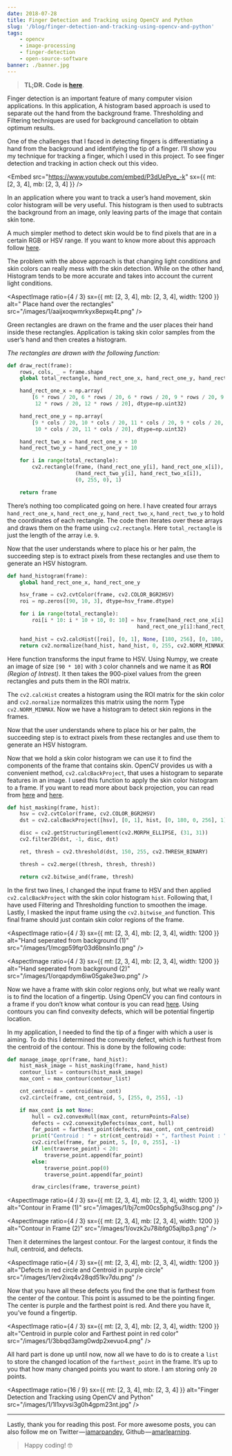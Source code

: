 ```yaml
---
date: 2018-07-28
title: Finger Detection and Tracking using OpenCV and Python
slug: '/blog/finger-detection-and-tracking-using-opencv-and-python'
tags:
    - opencv
    - image-processing
    - finger-detection
    - open-source-software
banner: ./banner.jpg
---
```



> **TL;DR. Code is [here](https://github.com/amarlearning/Finger-Detection-and-Tracking)**.

Finger detection is an important feature of many computer vision applications. In this application, A histogram based approach is used to separate out the hand from the background frame. Thresholding and Filtering techniques are used for background cancellation to obtain optimum results.

One of the challenges that I faced in detecting fingers is differentiating a hand from the background and identifying the tip of a finger. I’ll show you my technique for tracking a finger, which I used in this project. To see finger detection and tracking in action check out this video.

<Embed
    src="https://www.youtube.com/embed/P3dUePye_-k"
    sx={{ mt: [2, 3, 4], mb: [2, 3, 4] }}
/>

In an application where you want to track a user’s hand movement, skin color histogram will be very useful. This histogram is then used to subtracts the background from an image, only leaving parts of the image that contain skin tone.

A much simpler method to detect skin would be to find pixels that are in a certain RGB or HSV range. If you want to know more about this approach follow [here](https://docs.opencv.org/3.4.2/df/d9d/tutorial_py_colorspaces.html).

The problem with the above approach is that changing light conditions and skin colors can really mess with the skin detection. While on the other hand, Histogram tends to be more accurate and takes into account the current light conditions.

<AspectImage
    ratio={4 / 3}
    sx={{ mt: [2, 3, 4], mb: [2, 3, 4], width: 1200 }}
    alt=" Place hand over the rectangles"
    src="/images/1/aaijxoqwmrkyx8epxq4t.png"
/>

Green rectangles are drawn on the frame and the user places their hand inside these rectangles. Application is taking skin color samples from the user’s hand and then creates a histogram.

_The rectangles are drawn with the following function:_

```python:title=draw_rectangles_in_frame.py
def draw_rect(frame):
    rows, cols, _ = frame.shape
    global total_rectangle, hand_rect_one_x, hand_rect_one_y, hand_rect_two_x, hand_rect_two_y

    hand_rect_one_x = np.array(
        [6 * rows / 20, 6 * rows / 20, 6 * rows / 20, 9 * rows / 20, 9 * rows / 20, 9 * rows / 20, 12 * rows / 20,
         12 * rows / 20, 12 * rows / 20], dtype=np.uint32)

    hand_rect_one_y = np.array(
        [9 * cols / 20, 10 * cols / 20, 11 * cols / 20, 9 * cols / 20, 10 * cols / 20, 11 * cols / 20, 9 * cols / 20,
         10 * cols / 20, 11 * cols / 20], dtype=np.uint32)

    hand_rect_two_x = hand_rect_one_x + 10
    hand_rect_two_y = hand_rect_one_y + 10

    for i in range(total_rectangle):
        cv2.rectangle(frame, (hand_rect_one_y[i], hand_rect_one_x[i]),
                      (hand_rect_two_y[i], hand_rect_two_x[i]),
                      (0, 255, 0), 1)

    return frame
```

There’s nothing too complicated going on here. I have created four arrays `hand_rect_one_x`, `hand_rect_one_y`, `hand_rect_two_x`, `hand_rect_two_y` to hold the coordinates of each rectangle. The code then iterates over these arrays and draws them on the frame using `cv2.rectangle`. Here `total_rectangle` is just the length of the array i.e. `9`.

Now that the user understands where to place his or her palm, the succeeding step is to extract pixels from these rectangles and use them to generate an HSV histogram.

```python:title=generate_hsv_histogram.py
def hand_histogram(frame):
    global hand_rect_one_x, hand_rect_one_y

    hsv_frame = cv2.cvtColor(frame, cv2.COLOR_BGR2HSV)
    roi = np.zeros([90, 10, 3], dtype=hsv_frame.dtype)

    for i in range(total_rectangle):
        roi[i * 10: i * 10 + 10, 0: 10] = hsv_frame[hand_rect_one_x[i]:hand_rect_one_x[i] + 10,
                                          hand_rect_one_y[i]:hand_rect_one_y[i] + 10]

    hand_hist = cv2.calcHist([roi], [0, 1], None, [180, 256], [0, 180, 0, 256])
    return cv2.normalize(hand_hist, hand_hist, 0, 255, cv2.NORM_MINMAX)
```

Here function transforms the input frame to HSV. Using Numpy, we create an image of size `[90 * 10]` with `3` color channels and we name it as **ROI** _(Region of Intrest)_. It then takes the 900-pixel values from the green rectangles and puts them in the ROI matrix.

The `cv2.calcHist` creates a histogram using the ROI matrix for the skin color and `cv2.normalize` normalizes this matrix using the norm Type `cv2.NORM_MINMAX`. Now we have a histogram to detect skin regions in the frames.

Now that the user understands where to place his or her palm, the succeeding step is to extract pixels from these rectangles and use them to generate an HSV histogram.

Now that we hold a skin color histogram we can use it to find the components of the frame that contains skin. OpenCV provides us with a convenient method, `cv2.calcBackProject`, that uses a histogram to separate features in an image. I used this function to apply the skin color histogram to a frame. If you want to read more about back projection, you can read from [here](https://docs.opencv.org/master/dc/df6/tutorial_py_histogram_backprojection.html) and [here](https://docs.opencv.org/2.4/doc/tutorials/imgproc/histograms/back_projection/back_projection.html).

```python:title=histogram_masking.py
def hist_masking(frame, hist):
    hsv = cv2.cvtColor(frame, cv2.COLOR_BGR2HSV)
    dst = cv2.calcBackProject([hsv], [0, 1], hist, [0, 180, 0, 256], 1)

    disc = cv2.getStructuringElement(cv2.MORPH_ELLIPSE, (31, 31))
    cv2.filter2D(dst, -1, disc, dst)

    ret, thresh = cv2.threshold(dst, 150, 255, cv2.THRESH_BINARY)

    thresh = cv2.merge((thresh, thresh, thresh))

    return cv2.bitwise_and(frame, thresh)
```

In the first two lines, I changed the input frame to HSV and then applied `cv2.calcBackProject` with the skin color histogram `hist`. Following that, I have used Filtering and Thresholding function to smoothen the image. Lastly, I masked the input frame using the `cv2.bitwise_and` function. This final frame should just contain skin color regions of the frame.

<AspectImage
    ratio={4 / 3}
    sx={{ mt: [2, 3, 4], mb: [2, 3, 4], width: 1200 }}
    alt="Hand seperated from background (1)"
    src="/images/1/mcgp59fqr03d6bnsln1o.png"
/>

<AspectImage
    ratio={4 / 3}
    sx={{ mt: [2, 3, 4], mb: [2, 3, 4], width: 1200 }}
    alt="Hand seperated from background (2)"
    src="/images/1/orqapdym6iw05gake3wo.png"
/>

Now we have a frame with skin color regions only, but what we really want is to find the location of a fingertip. Using OpenCV you can find contours in a frame if you don’t know what contour is you can read [here](https://docs.opencv.org/3.4.2/d3/d05/tutorial_py_table_of_contents_contours.html). Using contours you can find convexity defects, which will be potential fingertip location.

In my application, I needed to find the tip of a finger with which a user is aiming. To do this I determined the convexity defect, which is furthest from the centroid of the contour. This is done by the following code:

```python:title=fingertip_point.py
def manage_image_opr(frame, hand_hist):
    hist_mask_image = hist_masking(frame, hand_hist)
    contour_list = contours(hist_mask_image)
    max_cont = max_contour(contour_list)

    cnt_centroid = centroid(max_cont)
    cv2.circle(frame, cnt_centroid, 5, [255, 0, 255], -1)

    if max_cont is not None:
        hull = cv2.convexHull(max_cont, returnPoints=False)
        defects = cv2.convexityDefects(max_cont, hull)
        far_point = farthest_point(defects, max_cont, cnt_centroid)
        print("Centroid : " + str(cnt_centroid) + ", farthest Point : " + str(far_point))
        cv2.circle(frame, far_point, 5, [0, 0, 255], -1)
        if len(traverse_point) < 20:
            traverse_point.append(far_point)
        else:
            traverse_point.pop(0)
            traverse_point.append(far_point)

        draw_circles(frame, traverse_point)
```

<AspectImage
    ratio={4 / 3}
    sx={{ mt: [2, 3, 4], mb: [2, 3, 4], width: 1200 }}
    alt="Contour in Frame (1)"
    src="/images/1/bj7cm00cs5phg5u3hscg.png"
/>

<AspectImage
    ratio={4 / 3}
    sx={{ mt: [2, 3, 4], mb: [2, 3, 4], width: 1200 }}
    alt="Contour in Frame (2)"
    src="/images/1/ovzk2u78ibfg05ajlbp3.png"
/>

Then it determines the largest contour. For the largest contour, it finds the hull, centroid, and defects.

<AspectImage
    ratio={4 / 3}
    sx={{ mt: [2, 3, 4], mb: [2, 3, 4], width: 1200 }}
    alt="Defects in red circle and Centroid in purple circle"
    src="/images/1/erv2ixq4v28qd51kv7du.png"
/>

Now that you have all these defects you find the one that is farthest from the center of the contour. This point is assumed to be the pointing finger. The center is purple and the farthest point is red. And there you have it, you’ve found a fingertip.

<AspectImage
    ratio={4 / 3}
    sx={{ mt: [2, 3, 4], mb: [2, 3, 4], width: 1200 }}
    alt="Centroid in purple color and Farthest point in red color"
    src="/images/1/3bbqd3amg0wdp2xevuo4.png"
/>

All hard part is done up until now, now all we have to do is to create a `list` to store the changed location of the `farthest_point` in the frame. It’s up to you that how many changed points you want to store. I am storing only `20` points.

<AspectImage
    ratio={16 / 9}
    sx={{ mt: [2, 3, 4], mb: [2, 3, 4] }}
    alt="Finger Detection and Tracking using OpenCV and Python"
    src="/images/1/1l1xyvsi3g0h4gpm23nt.jpg"
/>

---

Lastly, thank you for reading this post. For more awesome posts, you can also
follow me on Twitter — [iamarpandey](https://twitter.com/iamarpandey), Github — [amarlearning](https://github.com/amarlearning).

> Happy coding! 🤓
